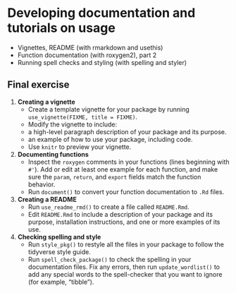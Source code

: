 # Developing documentation and tutorials on usage

- Vignettes, README (with rmarkdown and usethis)
- Function documentation (with roxygen2), part 2
- Running spell checks and styling (with spelling and styler)



## Final exercise

<!-- NOTE: Preferably something linked to working towards completing the project assignments, maybe to be used as a milestone? -->

1. **Creating a vignette** 
    * Create a template vignette for your package by running `use_vignette(FIXME, title = FIXME)`.
    * Modify the vignette to include:
	- a high-level paragraph description of your package and its purpose.
	- an example of how to use your package, including code.
    * Use `knitr` to preview your vignette.

2. **Documenting functions**
    * Inspect the `roxygen` comments in your functions (lines beginning with `#'`). 
    Add or edit at least one example for each function, and make sure the `param`, `return`, and `export` fields match the function behavior.
    * Run `document()` to convert your function documentation to `.Rd` files. 

3. **Creating a README**
    * Run `use_readme_rmd()` to create a file called `README.Rmd`. 
    * Edit `README.Rmd` to include a description of your package and its purpose, installation instructions, and one or more examples of its use.

4. **Checking spelling and style**
    * Run `style_pkg()` to restyle all the files in your package to follow the tidyverse style guide.
    * Run `spell_check_package()` to check the spelling in your documentation files. 
    Fix any errors, then run `update_wordlist()` to add any special words to the spell-checker that you want to ignore (for example, "tibble").

